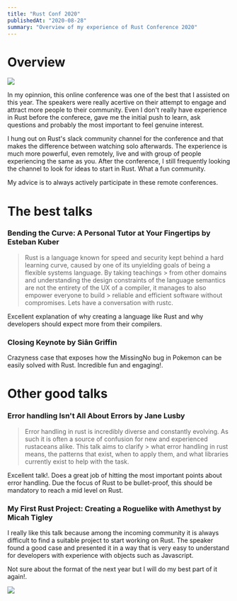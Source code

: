 ```yaml
---
title: "Rust Conf 2020"
publishedAt: "2020-08-28"
summary: "Overview of my experience of Rust Conference 2020"
---
```



# Overview

![](/images/blog/rustconf2020/rust-conf.png)

In my opinnion, this online conference was one of the best that I assisted on this year. The speakers were really acertive on their attempt to engage and attract more people to their community. Even I don't really have experience in Rust before the conferece, gave me the initial push to learn, ask questions and probably the most important to feel genuine interest.

I hung out on Rust's slack community channel for the conference and that makes the difference between watching solo afterwards. The experience is much more powerful, even remotely, live and with group of people experiencing the same as you. After the conference, I still frequently looking the channel to look for ideas to start in Rust. What a fun community.

My advice is to always actively participate in these remote conferences.

# The best talks

### Bending the Curve: A Personal Tutor at Your Fingertips by Esteban Kuber

> Rust is a language known for speed and security kept behind a hard learning curve, caused by one of its unyielding goals of being a flexible systems language. By taking teachings > from other domains and understanding the design constraints of the language semantics are not the entirety of the UX of a compiler, it manages to also empower everyone to build > reliable and efficient software without compromises. Lets have a conversation with rustc.

Excellent explanation of why creating a language like Rust and why developers should expect more from their compilers.

<CustomVideo url="https://www.youtube.com/embed/Z6X7Ada0ugE" />

### Closing Keynote by Siân Griffin

Crazyness case that exposes how the MissingNo bug in Pokemon can be easily solved with Rust. Incredible fun and engaging!.

<CustomVideo url="https://www.youtube.com/embed/RNsEsZbXE-4" />

# Other good talks

### Error handling Isn't All About Errors by Jane Lusby

> Error handling in rust is incredibly diverse and constantly evolving. As such it is often a source of confusion for new and experienced rustaceans alike. This talk aims to clarify > what error handling in rust means, the patterns that exist, when to apply them, and what libraries currently exist to help with the task.

Excellent talk!. Does a great job of hitting the most important points about error handling. Due the focus of Rust to be bullet-proof, this should be mandatory to reach a mid level on Rust.

<CustomVideo url="https://www.youtube.com/embed/rAF8mLI0naQ" />

### My First Rust Project: Creating a Roguelike with Amethyst by Micah Tigley

I really like this talk because among the incoming community it is always difficult to find a suitable project to start working on Rust. The speaker found a good case and presented it in a way that is very easy to understand for developers with experience with objects such as Javascript.

<CustomVideo url="https://www.youtube.com/embed/GFi_EdS_s_c" />

Not sure about the format of the next year but I will do my best part of it again!.

![](/images/blog/rustconf2020/rust-conf-until-next-year.png)
